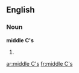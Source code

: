 ==English==

===Noun===
'''middle C's'''

#{{plural of|middle C}}

[[ar:middle C's]]
[[fr:middle C's]]